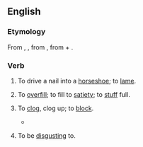 ==English==

===Etymology===
From {{etyl|fro|en}} {{m|fro|encloyer}}, {{m|fro|encloer||to drive in a nail}}, from {{etyl|ML.|en}} {{m|la|inclavare}}, from {{etyl|la|en}} {{m|la|in-}} + {{m|la|clavus||nail}}.

===Verb===
{{en-verb}}

# {{lb|en|transitive|obsolete}} To drive a nail into a [[horseshoe]]; to [[lame]].
# {{lb|en|transitive|obsolete}} To [[overfill]]; to fill to [[satiety]]; to [[stuff]] full.
# {{lb|en|transitive|obsolete}} To [[clog]], clog up; to [[block]].
#* {{quote-book|en|year=1590|author=Edmund Spenser|title=The Faerie Queene|section=II.vii|passage=At the well head the purest streames arise: / But mucky filth his braunching armes annoyes, / And with vncomely weedes the gentle waue '''accloyes'''.}}
# {{lb|en|transitive|archaic}} To be [[disgust]]ing to.